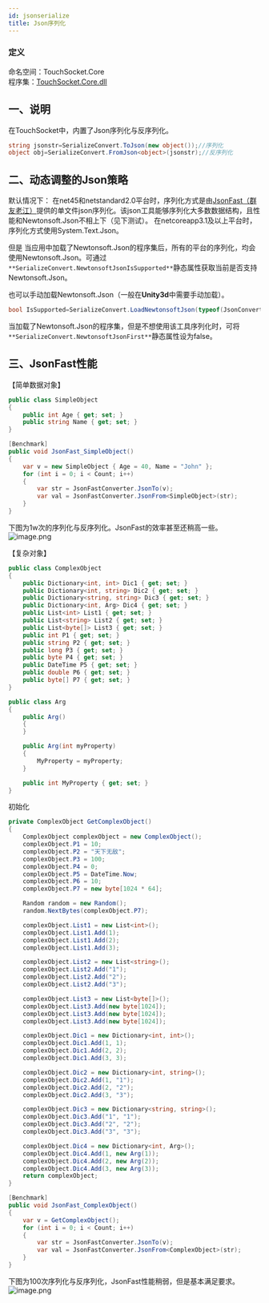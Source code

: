 ```yaml
---
id: jsonserialize
title: Json序列化
---
```


### 定义

命名空间：TouchSocket.Core <br/>
程序集：[TouchSocket.Core.dll](https://www.nuget.org/packages/TouchSocket.Core)


## 一、说明
在TouchSocket中，内置了Json序列化与反序列化。
```csharp
string jsonstr=SerializeConvert.ToJson(new object());//序列化
object obj=SerializeConvert.FromJson<object>(jsonstr);//反序列化
```

## 二、动态调整的Json策略
默认情况下：
在net45和netstandard2.0平台时，序列化方式是由[JsonFast（群友老江）](https://gitee.com/majorworld/jsonfast)提供的单文件json序列化。该json工具能够序列化大多数数据结构，且性能和Newtonsoft.Json不相上下（见下测试）。
在netcoreapp3.1及以上平台时，序列化方式使用System.Text.Json。

但是
当应用中加载了Newtonsoft.Json的程序集后，所有的平台的序列化，均会使用Newtonsoft.Json。可通过`**SerializeConvert.NewtonsoftJsonIsSupported**`静态属性获取当前是否支持Newtonsoft.Json。

也可以手动加载Newtonsoft.Json（一般在**Unity3d**中需要手动加载）。
```csharp
bool IsSupported=SerializeConvert.LoadNewtonsoftJson(typeof(JsonConvert));//返回值指示是否成功加载
```

当加载了Newtonsoft.Json的程序集，但是不想使用该工具序列化时，可将`**SerializeConvert.NewtonsoftJsonFirst**`静态属性设为false。


## 三、JsonFast性能

【简单数据对象】
```csharp
public class SimpleObject 
{
    public int Age { get; set; }
    public string Name { get; set; }
}
```
```csharp
[Benchmark]
public void JsonFast_SimpleObject()
{
    var v = new SimpleObject { Age = 40, Name = "John" };
    for (int i = 0; i < Count; i++)
    {
        var str = JsonFastConverter.JsonTo(v);
        var val = JsonFastConverter.JsonFrom<SimpleObject>(str);
    }
}
```
下图为1w次的序列化与反序列化。JsonFast的效率甚至还稍高一些。
![image.png](../static/img/docs/jsonserialize-1.png)

【复杂对象】
```csharp
public class ComplexObject
{
    public Dictionary<int, int> Dic1 { get; set; }
    public Dictionary<int, string> Dic2 { get; set; }
    public Dictionary<string, string> Dic3 { get; set; }
    public Dictionary<int, Arg> Dic4 { get; set; }
    public List<int> List1 { get; set; }
    public List<string> List2 { get; set; }
    public List<byte[]> List3 { get; set; }
    public int P1 { get; set; }
    public string P2 { get; set; }
    public long P3 { get; set; }
    public byte P4 { get; set; }
    public DateTime P5 { get; set; }
    public double P6 { get; set; }
    public byte[] P7 { get; set; }
}

public class Arg
{
    public Arg()
    {
    }

    public Arg(int myProperty)
    {
        MyProperty = myProperty;
    }

    public int MyProperty { get; set; }
}
```
初始化
```csharp
private ComplexObject GetComplexObject()
{
    ComplexObject complexObject = new ComplexObject();
    complexObject.P1 = 10;
    complexObject.P2 = "天下无敌";
    complexObject.P3 = 100;
    complexObject.P4 = 0;
    complexObject.P5 = DateTime.Now;
    complexObject.P6 = 10;
    complexObject.P7 = new byte[1024 * 64];

    Random random = new Random();
    random.NextBytes(complexObject.P7);

    complexObject.List1 = new List<int>();
    complexObject.List1.Add(1);
    complexObject.List1.Add(2);
    complexObject.List1.Add(3);

    complexObject.List2 = new List<string>();
    complexObject.List2.Add("1");
    complexObject.List2.Add("2");
    complexObject.List2.Add("3");

    complexObject.List3 = new List<byte[]>();
    complexObject.List3.Add(new byte[1024]);
    complexObject.List3.Add(new byte[1024]);
    complexObject.List3.Add(new byte[1024]);

    complexObject.Dic1 = new Dictionary<int, int>();
    complexObject.Dic1.Add(1, 1);
    complexObject.Dic1.Add(2, 2);
    complexObject.Dic1.Add(3, 3);

    complexObject.Dic2 = new Dictionary<int, string>();
    complexObject.Dic2.Add(1, "1");
    complexObject.Dic2.Add(2, "2");
    complexObject.Dic2.Add(3, "3");

    complexObject.Dic3 = new Dictionary<string, string>();
    complexObject.Dic3.Add("1", "1");
    complexObject.Dic3.Add("2", "2");
    complexObject.Dic3.Add("3", "3");

    complexObject.Dic4 = new Dictionary<int, Arg>();
    complexObject.Dic4.Add(1, new Arg(1));
    complexObject.Dic4.Add(2, new Arg(2));
    complexObject.Dic4.Add(3, new Arg(3));
    return complexObject;
}
```
```csharp
[Benchmark]
public void JsonFast_ComplexObject()
{
    var v = GetComplexObject();
    for (int i = 0; i < Count; i++)
    {
        var str = JsonFastConverter.JsonTo(v);
        var val = JsonFastConverter.JsonFrom<ComplexObject>(str);
    }
}
```
下图为100次序列化与反序列化，JsonFast性能稍弱，但是基本满足要求。
![image.png](../static/img/docs/jsonserialize-2.png)
